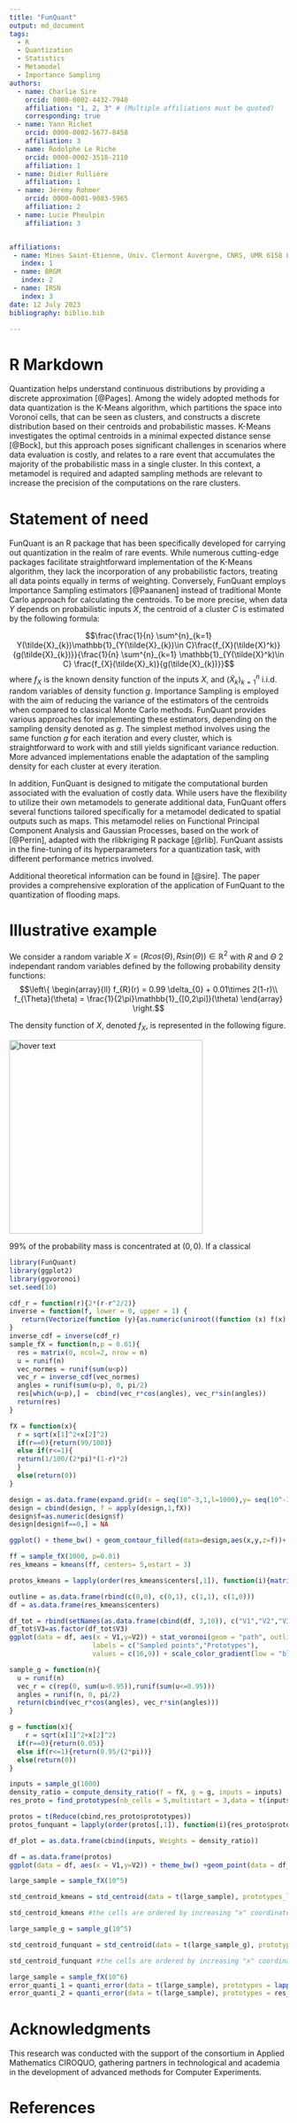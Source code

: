 ```yaml
---
title: "FunQuant"
output: md_document
tags:
  - R
  - Quantization
  - Statistics
  - Metamodel
  - Importance Sampling
authors:
  - name: Charlie Sire
    orcid: 0000-0002-4432-7940
    affiliation: "1, 2, 3" # (Multiple affiliations must be quoted)
    corresponding: true
  - name: Yann Richet
    orcid: 0000-0002-5677-8458
    affiliation: 3
  - name: Rodolphe Le Riche
    orcid: 0000-0002-3518-2110
    affiliation: 1
  - name: Didier Rullière
    affiliation: 1
  - name: Jérémy Rohmer
    orcid: 0000-0001-9083-5965
    affiliation: 2
  - name: Lucie Pheulpin
    affiliation: 3


affiliations:
 - name: Mines Saint-Etienne, Univ. Clermont Auvergne, CNRS, UMR 6158 LIMOS
   index: 1
 - name: BRGM
   index: 2
 - name: IRSN
   index: 3
date: 12 July 2023
bibliography: biblio.bib

---
```






# R Markdown

Quantization helps understand continuous distributions by providing a discrete approximation [@Pages]. Among the widely adopted methods for data quantization is the K-Means algorithm, which partitions the space into Voronoï cells, that can be seen as clusters, and constructs a discrete distribution based on their centroids and probabilistic masses. K-Means investigates the optimal centroids in a minimal expected distance sense [@Bock], but this approach poses significant challenges in scenarios where data evaluation is costly, and relates to a rare event that accumulates the majority of the probabilistic mass in a single cluster. In this context, a metamodel is required and adapted sampling methods are relevant to increase the precision of the computations on the rare clusters.

# Statement of need

FunQuant is an R package that has been specifically developed for carrying out quantization in the realm of rare events. While numerous cutting-edge packages facilitate straightforward implementation of the K-Means algorithm, they lack the incorporation of any probabilistic factors, treating all data points equally in terms of weighting. Conversely, FunQuant employs Importance Sampling estimators [@Paananen] instead of traditional Monte Carlo approach for calculating the centroids. To be more precise, when data $Y$ depends on probabilistic inputs $X$, the centroid of a cluster $C$ is estimated by the following formula: 

$$\frac{\frac{1}{n} \sum^{n}_{k=1} Y(\tilde{X}_{k})\mathbb{1}_{Y(\tilde{X}_{k})\in C}\frac{f_{X}(\tilde{X}^k)}{g(\tilde{X}_{k})}}{\frac{1}{n} \sum^{n}_{k=1} \mathbb{1}_{Y(\tilde{X}^k)\in C} \frac{f_{X}(\tilde{X}_k)}{g(\tilde{X}_{k})}}$$
where $f_{X}$ is the known density function of the inputs $X$, and $(\tilde{X}_k)^{n}_{k=1}$ i.i.d. random variables of density function $g$.
Importance Sampling is employed with the aim of reducing the variance of the estimators of the centroids when compared to classical Monte Carlo methods. FunQuant provides various approaches for implementing these estimators, depending on the sampling density denoted as $g$. The simplest method involves using the same function $g$ for each iteration and every cluster, which is straightforward to work with and still yields significant variance reduction. More advanced implementations enable the adaptation of the sampling density for each cluster at every iteration.

In addition, FunQuant is designed to mitigate the computational burden associated with the evaluation of costly data. While users have the flexibility to utilize their own metamodels to generate additional data, FunQuant offers several functions tailored specifically for a metamodel dedicated to spatial outputs such as maps. This metamodel relies on Functional Principal Component Analysis and Gaussian Processes, based on the work of [@Perrin], adapted with the rlibkriging R package [@rlib]. FunQuant assists in the fine-tuning of its hyperparameters for a quantization task, with different performance metrics involved.

Additional theoretical information can be found in [@sire]. The paper provides a comprehensive exploration of the application of FunQuant to the quantization of flooding maps.

# Illustrative example

We consider a random variable $X = (R cos(\Theta), R sin(\Theta)) \in \mathbb{R}^{2}$ with $R$ and $\Theta$ 2 independant random variables defined by the following probability density functions:
$$\left\{
    \begin{array}{ll}
        f_{R}(r) = 0.99 \delta_{0} + 0.01\times 2(1-r)\\
        f_{\Theta}(\theta) = \frac{1}{2\pi}\mathbb{1}_{[0,2\pi]}(\theta)
    \end{array}
\right.$$

The density function of $X$, denoted $f_{X}$, is represented in the following figure.
<p align="center">
  <img src="fX.jpg" width="350" title="hover text">

$99\%$ of the probability mass is concentrated at $(0,0)$. If a classical 


```r
library(FunQuant)
library(ggplot2)
library(ggvoronoi)
set.seed(10)

```

```r

cdf_r = function(r){2*(r-r^2/2)}
inverse = function(f, lower = 0, upper = 1) {
   return(Vectorize(function (y){as.numeric(uniroot((function (x) f(x) - y), lower = lower, upper = upper)[1])}))
}
inverse_cdf = inverse(cdf_r)
sample_fX = function(n,p = 0.01){
  res = matrix(0, ncol=2, nrow = n)
  u = runif(n)
  vec_normes = runif(sum(u<p))
  vec_r = inverse_cdf(vec_normes)
  angles = runif(sum(u<p), 0, pi/2)
  res[which(u<p),] =  cbind(vec_r*cos(angles), vec_r*sin(angles))
  return(res)
}

fX = function(x){
  r = sqrt(x[1]^2+x[2]^2)
  if(r==0){return(99/100)}
  else if(r<=1){
  return(1/100/(2*pi)*(1-r)*2)
  }
  else(return(0))
}

```

```r

design = as.data.frame(expand.grid(x = seq(10^-3,1,l=1000),y= seq(10^-3,1,l=1000)))
design = cbind(design, f = apply(design,1,fX))
design$f=as.numeric(design$f)
design[design$f==0,] = NA

ggplot() + theme_bw() + geom_contour_filled(data=design,aes(x,y,z=f))+  guides(fill=guide_legend(title="fX")) + geom_point(data = as.data.frame(rbind(c(0,0,1))),mapping = aes(x = V1,y=V2, color=V3), color = "red",size = 2, shape=15,show.legend = F) +  theme(legend.key.size = unit(0.4, 'cm'))


```


```r
ff = sample_fX(1000, p=0.01)
res_kmeans = kmeans(ff, centers= 5,nstart = 3)

protos_kmeans = lapply(order(res_kmeans$centers[,1]), function(i){matrix(res_kmeans$centers[i,])})

outline = as.data.frame(rbind(c(0,0), c(0,1), c(1,1), c(1,0)))
df = as.data.frame(res_kmeans$centers)

df_tot = rbind(setNames(as.data.frame(cbind(df, 3,10)), c("V1","V2","V3","V4")), as.data.frame(cbind(ff, 1,1)))
df_tot$V3=as.factor(df_tot$V3)
ggplot(data = df, aes(x = V1,y=V2)) + stat_voronoi(geom = "path", outline = outline)  + theme_bw() + geom_point(data = df_tot, aes(x=V1, y=V2, shape = V3,size = V3,col = V4)) + xlim(0,1) + ylim(0,1)+ coord_fixed() + scale_shape_manual(name = "", 
                     labels = c("Sampled points","Prototypes"), 
                     values = c(16,9)) + scale_color_gradient(low = "black", high = "brown",guide = "none") + scale_size_discrete(guide = "none")

```

```r
sample_g = function(n){
  u = runif(n)
  vec_r = c(rep(0, sum(u>0.95)),runif(sum(u<=0.95)))
  angles = runif(n, 0, pi/2)
  return(cbind(vec_r*cos(angles), vec_r*sin(angles)))
}

g = function(x){
    r = sqrt(x[1]^2+x[2]^2)
  if(r==0){return(0.05)}
  else if(r<=1){return(0.95/(2*pi))}
  else(return(0))
}
```

```r
inputs = sample_g(1000)
density_ratio = compute_density_ratio(f = fX, g = g, inputs = inputs)
res_proto = find_prototypes(nb_cells = 5,multistart = 3,data = t(inputs),density_ratio = density_ratio)

```

```r
protos = t(Reduce(cbind,res_proto$prototypes))
protos_funquant = lapply(order(protos[,1]), function(i){res_proto$prototypes[[i]]})

df_plot = as.data.frame(cbind(inputs, Weights = density_ratio))

df = as.data.frame(protos)
ggplot(data = df, aes(x = V1,y=V2)) + theme_bw() +geom_point(data = df_plot[df_plot$Weights <= 1,],aes(V1,V2, col = Weights)) +  scale_color_continuous(trans='log10',type = "viridis") + geom_point(data = as.data.frame(rbind(c(0,0,1))),mapping = aes(x = V1,y=V2, color=V3), color = "red",size = 2, shape=15,show.legend = F) + theme_bw()+ xlim(0,1) + ylim(0,1)+ coord_fixed()   + geom_point(shape = 9, colour = "brown", size = 5) + stat_voronoi(geom = "path", outline = outline)
```

```r

large_sample = sample_fX(10^5)

std_centroid_kmeans = std_centroid(data = t(large_sample), prototypes_list = list(protos_kmeans), density_ratio = rep(1, nrow(large_sample)), cells = 1:5, nv = 1000)

std_centroid_kmeans #the cells are ordered by increasing "x" coordinate of their centroid

```

```r
large_sample_g = sample_g(10^5)

std_centroid_funquant = std_centroid(data = t(large_sample_g), prototypes_list = list(protos_funquant), density_ratio = rep(1, nrow(large_sample)), cells = 1:5, nv = 1000)

std_centroid_funquant #the cells are ordered by increasing "x" coordinate of their centroid
```


```r
large_sample = sample_fX(10^6)
error_quanti_1 = quanti_error(data = t(large_sample), prototypes = lapply(1:5, function(i){res_kmeans$centers[i,]}), density_ratio = rep(1, nrow(large_sample)))
error_quanti_2 = quanti_error(data = t(large_sample), prototypes = res_proto$prototypes,density_ratio = rep(1, nrow(large_sample)))
```

# Acknowledgments

This research was conducted with the support of the consortium in
Applied Mathematics CIROQUO, gathering partners in technological and academia in the development of advanced methods for Computer Experiments.

# References




